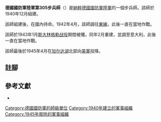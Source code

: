 {{infobox military unit
|unit_name = 德國國防軍陸軍第305步兵師
|image = 305 Unit Insignia.svg
|image_size = 150
|dates = 1940年12月至1945年4月
|country = {{flag|Nazi Germany}}
|branch = [[納粹德國陸軍|陸軍]]
|type = [[步兵|步兵]]
|role =
|size = [[师_(军队)|師]]
|command_structure =
|garrison =
|garrison_label =
|nickname =
|motto =
|colors =
|colors_label =
|march =
|mascot =
|battles =
}}

'''德國國防軍陸軍第305步兵師'''（{{lang-de|'''305. Infanterie-Division'''}}）是[[納粹德國|納粹德國]][[德國國防軍|國防軍]][[納粹德國陸軍|陸軍]]的一個步兵師。該師於1940年12月組建{{cfn|Mitcham|y=2007}}。

該師組建後，在國內待命。1942年4月，該師調往[[苏德战争|東線]]，此後一直在當地作戰。

該師於1943年1月[[斯大林格勒战役|斯大林格勒战役]]期間被殲，同年2月重建，並調至意大利，此後一直在當地作戰。

該師最後於1945年4月在[[加尔达湖|加尔达湖]]北部向[[美軍|美軍]]投降。

== 註腳 ==
{{reflist}}

== 參考文獻 ==
* {{Cite book|last=Mitcham|first=Samuel W.|title=German Order of Battle. Volume Two: 291st-999th Infantry Divisions, Named Infantry Divisions, and Special Divisions in WWII|publisher=Stackpole Books|year=2007|isbn=9780811734165|location=|author-link=Samuel W. Mitcham|ref={{sfnRef|Mitcham|y=2007}}}}

{{mil-stub}}
{{德國國防軍陸軍的步兵師}}
[[Category:德國國防軍的師級單位|Category:德國國防軍的師級單位]]
[[Category:1940年建立的軍事組織|Category:1940年建立的軍事組織]]
[[Category:1945年廢除的軍事組織|Category:1945年廢除的軍事組織]]